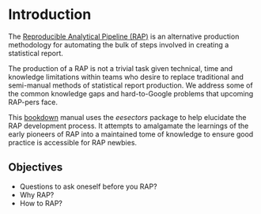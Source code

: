 # Introduction {#intro}

The [Reproducible Analytical Pipeline (RAP)](https://gdsdata.blog.gov.uk/2017/03/27/reproducible-analytical-pipeline/) is an alternative production methodology for automating the bulk of steps involved in creating a statistical report.  

The production of a RAP is not a trivial task given technical, time and knowledge limitations within teams who desire to replace traditional and semi-manual methods of statistical report production. We address some of the common knowledge gaps and hard-to-Google problems that upcoming RAP-pers face.  

This [bookdown](https://bookdown.org/yihui/bookdown/) manual uses the *eesectors* package to help elucidate the RAP development process. It attempts to amalgamate the learnings of the early pioneers of RAP into a maintained tome of knowledge to ensure good practice is accessible for RAP newbies.  

## Objectives

* Questions to ask oneself before you RAP?  
* Why RAP?  
* How to RAP?  
